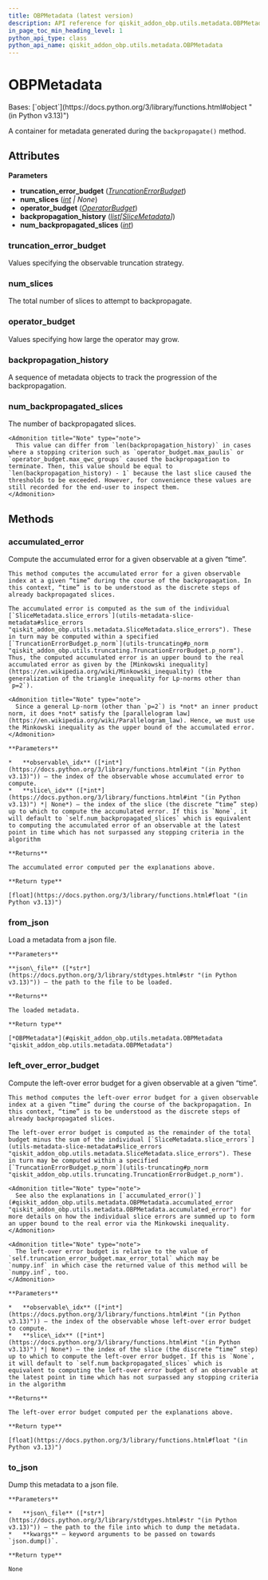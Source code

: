 ```yaml
---
title: OBPMetadata (latest version)
description: API reference for qiskit_addon_obp.utils.metadata.OBPMetadata in the latest version of qiskit-addon-obp
in_page_toc_min_heading_level: 1
python_api_type: class
python_api_name: qiskit_addon_obp.utils.metadata.OBPMetadata
---
```


# OBPMetadata

<Class id="qiskit_addon_obp.utils.metadata.OBPMetadata" isDedicatedPage={true} github="https://github.com/Qiskit/qiskit-addon-obp/tree/stable/0.2/qiskit_addon_obp/utils/metadata.py#L93-L259" signature="OBPMetadata(truncation_error_budget, num_slices, operator_budget, backpropagation_history, num_backpropagated_slices)" modifiers="class">
  Bases: [`object`](https://docs.python.org/3/library/functions.html#object "(in Python v3.13)")

  A container for metadata generated during the `backpropagate()` method.

  ## Attributes

  **Parameters**

  *   **truncation\_error\_budget** ([*TruncationErrorBudget*](utils-truncating#truncationerrorbudget "qiskit_addon_obp.utils.truncating.TruncationErrorBudget"))
  *   **num\_slices** ([*int*](https://docs.python.org/3/library/functions.html#int "(in Python v3.13)") *| None*)
  *   **operator\_budget** ([*OperatorBudget*](utils-simplify#operatorbudget "qiskit_addon_obp.utils.simplify.OperatorBudget"))
  *   **backpropagation\_history** ([*list*](https://docs.python.org/3/library/stdtypes.html#list "(in Python v3.13)")*\[*[*SliceMetadata*](utils-metadata-slice-metadata "qiskit_addon_obp.utils.metadata.SliceMetadata")*]*)
  *   **num\_backpropagated\_slices** ([*int*](https://docs.python.org/3/library/functions.html#int "(in Python v3.13)"))

  ### truncation\_error\_budget

  <Attribute id="qiskit_addon_obp.utils.metadata.OBPMetadata.truncation_error_budget" attributeTypeHint="TruncationErrorBudget">
    Values specifying the observable truncation strategy.
  </Attribute>

  ### num\_slices

  <Attribute id="qiskit_addon_obp.utils.metadata.OBPMetadata.num_slices" attributeTypeHint="int | None">
    The total number of slices to attempt to backpropagate.
  </Attribute>

  ### operator\_budget

  <Attribute id="qiskit_addon_obp.utils.metadata.OBPMetadata.operator_budget" attributeTypeHint="OperatorBudget">
    Values specifying how large the operator may grow.
  </Attribute>

  ### backpropagation\_history

  <Attribute id="qiskit_addon_obp.utils.metadata.OBPMetadata.backpropagation_history" attributeTypeHint="list[SliceMetadata]">
    A sequence of metadata objects to track the progression of the backpropagation.
  </Attribute>

  ### num\_backpropagated\_slices

  <Attribute id="qiskit_addon_obp.utils.metadata.OBPMetadata.num_backpropagated_slices" attributeTypeHint="int">
    The number of backpropagated slices.

    <Admonition title="Note" type="note">
      This value can differ from `len(backpropagation_history)` in cases where a stopping criterion such as `operator_budget.max_paulis` or `operator_budget.max_qwc_groups` caused the backpropagation to terminate. Then, this value should be equal to `len(backpropagation_history) - 1` because the last slice caused the thresholds to be exceeded. However, for convenience these values are still recorded for the end-user to inspect them.
    </Admonition>
  </Attribute>

  ## Methods

  ### accumulated\_error

  <Function id="qiskit_addon_obp.utils.metadata.OBPMetadata.accumulated_error" github="https://github.com/Qiskit/qiskit-addon-obp/tree/stable/0.2/qiskit_addon_obp/utils/metadata.py#L121-L159" signature="accumulated_error(observable_idx, slice_idx=None)">
    Compute the accumulated error for a given observable at a given “time”.

    This method computes the accumulated error for a given observable index at a given “time” during the course of the backpropagation. In this context, “time” is to be understood as the discrete steps of already backpropagated slices.

    The accumulated error is computed as the sum of the individual [`SliceMetadata.slice_errors`](utils-metadata-slice-metadata#slice_errors "qiskit_addon_obp.utils.metadata.SliceMetadata.slice_errors"). These in turn may be computed within a specified [`TruncationErrorBudget.p_norm`](utils-truncating#p_norm "qiskit_addon_obp.utils.truncating.TruncationErrorBudget.p_norm"). Thus, the computed accumulated error is an upper bound to the real accumulated error as given by the [Minkowski inequality](https://en.wikipedia.org/wiki/Minkowski_inequality) (the generalization of the triangle inequality for Lp-norms other than `p=2`).

    <Admonition title="Note" type="note">
      Since a general Lp-norm (other than `p=2`) is *not* an inner product norm, it does *not* satisfy the [parallelogram law](https://en.wikipedia.org/wiki/Parallelogram_law). Hence, we must use the Minkowski inequality as the upper bound of the accumulated error.
    </Admonition>

    **Parameters**

    *   **observable\_idx** ([*int*](https://docs.python.org/3/library/functions.html#int "(in Python v3.13)")) – the index of the observable whose accumulated error to compute.
    *   **slice\_idx** ([*int*](https://docs.python.org/3/library/functions.html#int "(in Python v3.13)") *| None*) – the index of the slice (the discrete “time” step) up to which to compute the accumulated error. If this is `None`, it will default to `self.num_backpropagated_slices` which is equivalent to computing the accumulated error of an observable at the latest point in time which has not surpassed any stopping criteria in the algorithm

    **Returns**

    The accumulated error computed per the explanations above.

    **Return type**

    [float](https://docs.python.org/3/library/functions.html#float "(in Python v3.13)")
  </Function>

  ### from\_json

  <Function id="qiskit_addon_obp.utils.metadata.OBPMetadata.from_json" github="https://github.com/Qiskit/qiskit-addon-obp/tree/stable/0.2/qiskit_addon_obp/utils/metadata.py#L224-L248" signature="from_json(json_file)" modifiers="classmethod">
    Load a metadata from a json file.

    **Parameters**

    **json\_file** ([*str*](https://docs.python.org/3/library/stdtypes.html#str "(in Python v3.13)")) – the path to the file to be loaded.

    **Returns**

    The loaded metadata.

    **Return type**

    [*OBPMetadata*](#qiskit_addon_obp.utils.metadata.OBPMetadata "qiskit_addon_obp.utils.metadata.OBPMetadata")
  </Function>

  ### left\_over\_error\_budget

  <Function id="qiskit_addon_obp.utils.metadata.OBPMetadata.left_over_error_budget" github="https://github.com/Qiskit/qiskit-addon-obp/tree/stable/0.2/qiskit_addon_obp/utils/metadata.py#L161-L222" signature="left_over_error_budget(observable_idx, slice_idx=None)">
    Compute the left-over error budget for a given observable at a given “time”.

    This method computes the left-over error budget for a given observable index at a given “time” during the course of the backpropagation. In this context, “time” is to be understood as the discrete steps of already backpropagated slices.

    The left-over error budget is computed as the remainder of the total budget minus the sum of the individual [`SliceMetadata.slice_errors`](utils-metadata-slice-metadata#slice_errors "qiskit_addon_obp.utils.metadata.SliceMetadata.slice_errors"). These in turn may be computed within a specified [`TruncationErrorBudget.p_norm`](utils-truncating#p_norm "qiskit_addon_obp.utils.truncating.TruncationErrorBudget.p_norm").

    <Admonition title="Note" type="note">
      See also the explanations in [`accumulated_error()`](#qiskit_addon_obp.utils.metadata.OBPMetadata.accumulated_error "qiskit_addon_obp.utils.metadata.OBPMetadata.accumulated_error") for more details on how the individual slice errors are summed up to form an upper bound to the real error via the Minkowski inequality.
    </Admonition>

    <Admonition title="Note" type="note">
      The left-over error budget is relative to the value of `self.truncation_error_budget.max_error_total` which may be `numpy.inf` in which case the returned value of this method will be `numpy.inf`, too.
    </Admonition>

    **Parameters**

    *   **observable\_idx** ([*int*](https://docs.python.org/3/library/functions.html#int "(in Python v3.13)")) – the index of the observable whose left-over error budget to compute.
    *   **slice\_idx** ([*int*](https://docs.python.org/3/library/functions.html#int "(in Python v3.13)") *| None*) – the index of the slice (the discrete “time” step) up to which to compute the left-over error budget. If this is `None`, it will default to `self.num_backpropagated_slices` which is equivalent to computing the left-over error budget of an observable at the latest point in time which has not surpassed any stopping criteria in the algorithm

    **Returns**

    The left-over error budget computed per the explanations above.

    **Return type**

    [float](https://docs.python.org/3/library/functions.html#float "(in Python v3.13)")
  </Function>

  ### to\_json

  <Function id="qiskit_addon_obp.utils.metadata.OBPMetadata.to_json" github="https://github.com/Qiskit/qiskit-addon-obp/tree/stable/0.2/qiskit_addon_obp/utils/metadata.py#L250-L259" signature="to_json(json_file, **kwargs)">
    Dump this metadata to a json file.

    **Parameters**

    *   **json\_file** ([*str*](https://docs.python.org/3/library/stdtypes.html#str "(in Python v3.13)")) – the path to the file into which to dump the metadata.
    *   **kwargs** – keyword arguments to be passed on towards `json.dump()`.

    **Return type**

    None
  </Function>
</Class>

